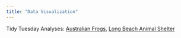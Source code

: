 ```yaml
---
title: "Data Visualization"
---
```


Tidy Tuesday Analyses:
[Australian Frogs](australian_frogs.qmd), 
[Long Beach Animal Shelter](animalshelter.qmd)